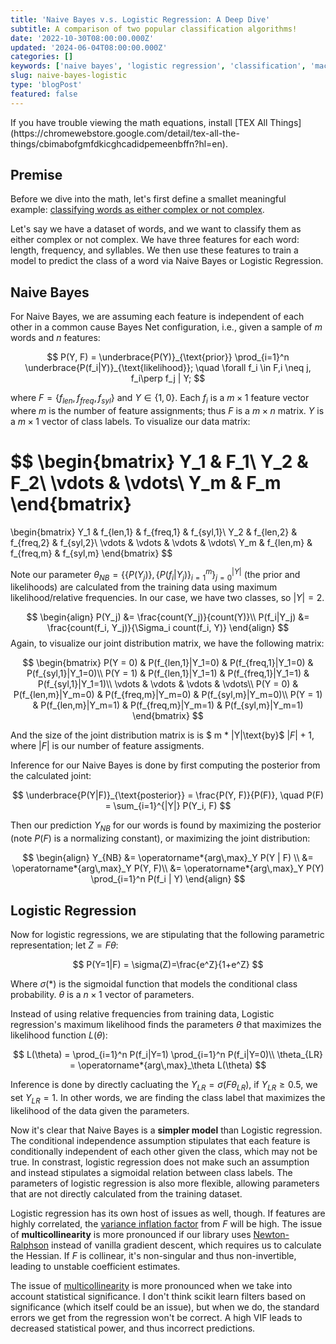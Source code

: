 ```yaml
---
title: 'Naive Bayes v.s. Logistic Regression: A Deep Dive'
subtitle: A comparison of two popular classification algorithms!
date: '2022-10-30T08:00:00.000Z'
updated: '2024-06-04T08:00:00.000Z'
categories: []
keywords: ['naive bayes', 'logistic regression', 'classification', 'machine learning']
slug: naive-bayes-logistic
type: 'blogPost'
featured: false
---
```


<Callout label="Before you start" variant="info">
  If you have trouble viewing the math equations, install 
  [TEX All Things](https://chromewebstore.google.com/detail/tex-all-the-things/cbimabofgmfdkicghcadidpemeenbffn?hl=en).
</Callout>

## Premise

Before we dive into the math, let's first define a smallet meaningful example: [classifying words as either complex or not complex](https://alt.qcri.org/semeval2016/task11/).

Let's say we have a dataset of words, and we want to classify them as either complex or not complex. We have three features for each word: length, frequency, and syllables. We then use these features to train a model to predict the class of a word via Naive Bayes or Logistic Regression.
## Naive Bayes 

For Naive Bayes, we are assuming each feature is independent of each other in a common cause Bayes Net configuration, i.e., given a sample of $m$ words and $n$ features:


$$
P(Y, F) = \underbrace{P(Y)}_{\text{prior}} \prod_{i=1}^n \underbrace{P(f_i|Y)}_{\text{likelihood}}; \quad  \forall f_i \in F,i \neq j, f_i\perp f_j | Y;
$$

where $F=\{f_{len}, f_{freq}, f_{syl}\}$ and $Y \in \{1, 0\}$. Each $f_i$ is a $m \times 1$ feature vector where $m$ is the number of feature assignments; thus $F$ is a $m \times n$ matrix. $Y$ is a $m \times 1$ vector of class labels. To visualize our data matrix:

$$
\begin{bmatrix}
Y_1 & F_1\\
Y_2 & F_2\\
\vdots & \vdots\\
Y_m & F_m
\end{bmatrix}
=
\begin{bmatrix}
Y_1 & f_{len,1} & f_{freq,1} & f_{syl,1}\\
Y_2 & f_{len,2} & f_{freq,2} & f_{syl,2}\\
\vdots & \vdots & \vdots & \vdots\\
Y_m & f_{len,m} & f_{freq,m} & f_{syl,m}
\end{bmatrix}
$$


Note our parameter $\theta_{NB} = \{\{P(Y_j)\}, \{P(f_i|Y_j)\}_{i=1}^m\}^{|Y|}_{j=0}$ (the prior and likelihoods) are calculated from the training data using maximum likelihood/relative frequencies. In our case, we have two classes, so $|Y|=2$.

$$
\begin{align}
P(Y_j) &= \frac{count(Y_j)}{count(Y)}\\
P(f_i|Y_j) &= \frac{count(f_i, Y_j)}{\Sigma_i count(f_i, Y)}
\end{align}
$$
Again, to visualize our joint distribution matrix, we have the following matrix:

$$
\begin{bmatrix}
P(Y = 0) & P(f_{len,1}|Y_1=0) & P(f_{freq,1}|Y_1=0) & P(f_{syl,1}|Y_1=0)\\
P(Y = 1) & P(f_{len,1}|Y_1=1) & P(f_{freq,1}|Y_1=1) & P(f_{syl,1}|Y_1=1)\\
\vdots & \vdots & \vdots & \vdots\\
P(Y = 0) & P(f_{len,m}|Y_m=0) & P(f_{freq,m}|Y_m=0) & P(f_{syl,m}|Y_m=0)\\
P(Y = 1) & P(f_{len,m}|Y_m=1) & P(f_{freq,m}|Y_m=1) & P(f_{syl,m}|Y_m=1)
\end{bmatrix}
$$

And the size of the joint distribution matrix is is $ m * |Y|\text{by}$ $|F|+1$, where $|F|$ is our number of feature assigments. 


Inference for our Naive Bayes is done by first computing the posterior from the calculated joint:

$$
\underbrace{P(Y|F)}_{\text{posterior}} = \frac{P(Y, F)}{P(F)}, \quad P(F) = \sum_{i=1}^{|Y|} P(Y_i, F)
$$

Then our prediction $Y_{NB}$ for our words is found by maximizing the posterior (note $P(F)$ is a normalizing constant), or maximizing the joint distribution:

$$
\begin{align}
Y_{NB} &= \operatorname*{arg\,max}_Y P(Y | F) \\
        &= \operatorname*{arg\,max}_Y P(Y, F)\\
        &= \operatorname*{arg\,max}_Y P(Y) \prod_{i=1}^n P(f_i | Y)
\end{align}
$$

## Logistic Regression

Now for logistic regressions, we are stipulating that the following parametric representation; let $Z = F\theta$:

$$
P(Y=1|F) = \sigma(Z)=\frac{e^Z}{1+e^Z}
$$

Where $\sigma(*)$ is the sigmoidal function that models the conditional class probability. $\theta$ is a $n \times 1$ vector of parameters.

Instead of using relative frequencies from training data, Logistic regression's maximum likelihood finds the parameters $\theta$ that maximizes the likelihood function $L(\theta)$:

$$
L(\theta) = \prod_{i=1}^n P(f_i|Y=1) \prod_{i=1}^n P(f_i|Y=0)\\
\theta_{LR} = \operatorname*{arg\,max}_\theta L(\theta)
$$

Inference is done by directly cacluating the $Y_{LR} = \sigma(F\theta_{LR})$, if $Y_{LR} \geq 0.5$, we set $Y_{LR}=1$. In other words, we are finding the class label that maximizes the likelihood of the data given the parameters.

Now it's clear that Naive Bayes is a **simpler model** than Logistic regression. The conditional independence assumption stipulates that each feature is conditionally independent of each other given the class, which may not be true. In constrast, logistic regression does not make such an assumption and instead stipulates a sigmoidal relation between class labels. The parameters of logistic regression is also more flexible, allowing parameters that are not directly calculated from the training dataset.

Logistic regression has its own host of issues as well, though. If features are highly correlated, the [variance inflation factor](https://en.wikipedia.org/wiki/Variance_inflation_factor) from $F$ will be high. The issue of **multicollinearity** is more pronounced if our library uses [Newton-Ralphson](https://www.cs.cornell.edu/courses/cs4780/2018fa/lectures/lecturenote07.html) instead of vanilla gradient descent, which requires us to calculate the Hessian. If $F$ is collinear, it's non-singular and thus non-invertible, leading to unstable coefficient estimates.

The issue of [multicollinearity](https://en.wikipedia.org/wiki/Multicollinearity) is more pronounced when we take into account statistical significance. I don't think scikit learn filters based on significance (which itself could be an issue), but when we do, the standard errors we get from the regression won't be correct. A high VIF leads to decreased statistical power, and thus incorrect predictions.



